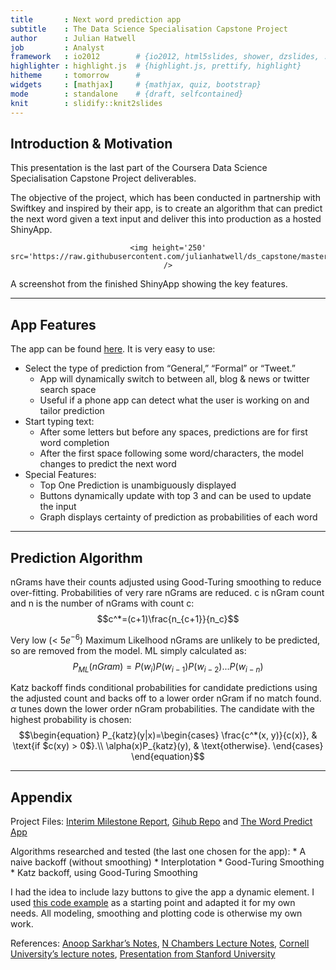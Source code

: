 ```yaml
---
title       : Next word prediction app
subtitle    : The Data Science Specialisation Capstone Project
author      : Julian Hatwell
job         : Analyst
framework   : io2012        # {io2012, html5slides, shower, dzslides, ...}
highlighter : highlight.js  # {highlight.js, prettify, highlight}
hitheme     : tomorrow      # 
widgets     : [mathjax]     # {mathjax, quiz, bootstrap}
mode        : standalone    # {draft, selfcontained}
knit        : slidify::knit2slides
--- 
```


## Introduction & Motivation

This presentation is the last part of the Coursera Data Science Specialisation Capstone Project deliverables. 

The objective of the project, which has been conducted in partnership with Swiftkey and inspired by their app, is to create an algorithm that can predict the next word given a text input and deliver this into production as a hosted ShinyApp.

<div style='text-align: center;'>
    <img height='250' src='https://raw.githubusercontent.com/julianhatwell/ds_capstone/master/SK_Cap_Pres/Capture.PNG' />
</div>

A screenshot from the finished ShinyApp showing the key features.

---

## App Features

The app can be found [here](https://julianhatwell.shinyapps.io/wordpredict). It is very easy to use:

* Select the type of prediction from "General," "Formal" or "Tweet."
    + App will dynamically switch to between all, blog & news or twitter search space
    + Useful if a phone app can detect what the user is working on and tailor prediction
* Start typing text:
    + After some letters but before any spaces, predictions are for first word completion
    + After the first space following some word/characters, the model changes to predict the next word
* Special Features:
    + Top One Prediction is unambiguously displayed
    + Buttons dynamically update with top 3 and can be used to update the input
    + Graph displays certainty of prediction as probabilities of each word

---

## Prediction Algorithm

nGrams have their counts adjusted using Good-Turing smoothing to reduce over-fitting. Probabilities of very rare nGrams are reduced. c is nGram count and n is the number of nGrams with count c:
$$c^*=(c+1)\frac{n_{c+1}}{n_c}$$

Very low (< $5e^{-6}$) Maximum Likelhood nGrams are unlikely to be predicted, so are removed from the model. ML simply calculated as:
$$P_{ML}(nGram) = P(w_i)P(w_{i-1})P(w_{i-2})...P(w_{i-n})$$

Katz backoff finds conditional probabilities for candidate predictions using the adjusted count and backs off to a lower order nGram if no match found. $\alpha$ tunes down the lower order nGram probabilities. The candidate with the highest probability is chosen:
$$\begin{equation}
  P_{katz}(y|x)=\begin{cases}
    \frac{c^*(x, y)}{c(x)}, & \text{if $c(xy) > 0$}.\\
    \alpha(x)P_{katz}(y), & \text{otherwise}.
  \end{cases}
\end{equation}$$

---

## Appendix

Project Files: [Interim Milestone Report](http://rpubs.com/julianhatwell/ds_cap_ms_rep), [Gihub Repo](https://github.com/julianhatwell/ds_capstone) and [The Word Predict App](https://julianhatwell.shinyapps.io/wordpredict/)

Algorithms researched and tested (the last one chosen for the app):
* A naive backoff (without smoothing)
* Interplotation
* Good-Turing Smoothing
* Katz backoff, using Good-Turing Smoothing

I had the idea to include lazy buttons to give the app a dynamic element. I used [this code example](https://github.com/bergiste/coursera-final-capstone/blob/master/shiny-app/server.R) as a starting point and adapted it for my own needs. All modeling, smoothing and plotting code is otherwise my own work.

References: [Anoop Sarkhar's Notes](http://anoopsarkar.github.io/nlp-class/assets/slides/lm.pdf), [N Chambers Lecture Notes](http://www.usna.edu/Users/cs/nchamber/courses/nlp/f12/slides/set4-smoothing.pdf), [Cornell University's lecture notes ](http://www.cs.cornell.edu/courses/cs4740/2014sp/lectures.htm), [Presentation from Stanford University](http://nlp.stanford.edu/~wcmac/papers/20050421-smoothing-tutorial.pdf)
